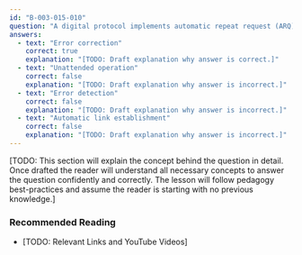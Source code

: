 ```yaml
---
id: "B-003-015-010"
question: "A digital protocol implements automatic repeat request (ARQ). What does it permit?"
answers:
  - text: "Error correction"
    correct: true
    explanation: "[TODO: Draft explanation why answer is correct.]"
  - text: "Unattended operation"
    correct: false
    explanation: "[TODO: Draft explanation why answer is incorrect.]"
  - text: "Error detection"
    correct: false
    explanation: "[TODO: Draft explanation why answer is incorrect.]"
  - text: "Automatic link establishment"
    correct: false
    explanation: "[TODO: Draft explanation why answer is incorrect.]"
---
```


[TODO: This section will explain the concept behind the question in detail. Once drafted the reader will understand all necessary concepts to answer the question confidently and correctly. The lesson will follow pedagogy best-practices and assume the reader is starting with no previous knowledge.]

### Recommended Reading

- [TODO: Relevant Links and YouTube Videos]
